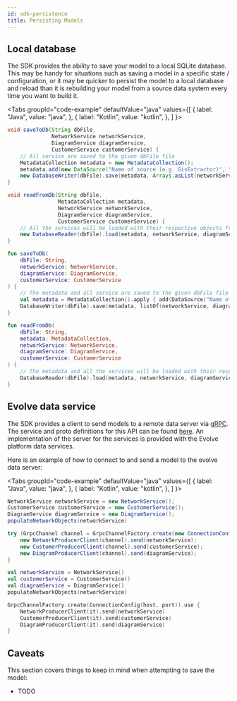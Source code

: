 ```yaml
---
id: sdk-persistence
title: Persisting Models
---
```



## Local database

The SDK provides the ability to save your model to a local SQLite database. This may be handy for situations such as saving a 
model in a specific state / configuration, or it may be quicker to persist the model to a local database and reload than
it is rebuilding your model from a source data system every time you want to build it.

<Tabs
    groupId="code-example"
    defaultValue="java"
    values={[
        { label: "Java", value: "java", },
        { label: "Kotlin", value: "kotlin", },
    ]
}>
<TabItem value="java">

```java
void saveToDb(String dbFile,
              NetworkService networkService,
              DiagramService diagramService,
              CustomerService customerService) {
    // All service are saved to the given dbFile file
    MetadataCollection metadata = new MetadataCollection();
    metadata.add(new DataSource("Name of source (e.g. GisExtractor)", "0.1", Instant.now()));
    new DatabaseWriter(dbFile).save(metadata, Arrays.asList(networkService, diagramService, customerService));
}

void readFromDb(String dbFile,
                MetadataCollection metadata,
                NetworkService networkService,
                DiagramService diagramService,
                CustomerService customerService) {
    // All the services will be loaded with their respective objects from dbFile
    new DatabaseReader(dbFile).load(metadata, networkService, diagramService, customerService)
}
```

</TabItem>
<TabItem  value="kotlin">

```kotlin
fun saveToDb(
    dbFile: String,
    networkService: NetworkService,
    diagramService: DiagramService,
    customerService: CustomerService
) {
    // The metadata and all service are saved to the given dbFile file
    val metadata = MetadataCollection().apply { add(DataSource("Name of source (e.g. GisExtractor)", version = "0.1")) }
    DatabaseWriter(dbFile).save(metadata, listOf(networkService, diagramService, customerService))
}

fun readFromDb(
    dbFile: String,
    metadata: MetadataCollection,
    networkService: NetworkService,
    diagramService: DiagramService,
    customerService: CustomerService
) {
    // The metadata and all the services will be loaded with their respective objects from dbFile
    DatabaseReader(dbFile).load(metadata, networkService, diagramService, customerService)
}
```

</TabItem>
</Tabs>

## Evolve data service

The SDK provides a client to send models to a remote data server via [gRPC](https://grpc.io/). The service and proto 
definitions for this API can be found [here](https://github.com/zepben/evolve-grpc). An implementation of the server for 
the services is provided with the Evolve platform data services.

Here is an example of how to connect to and send a model to the evolve data server:

<Tabs
    groupId="code-example"
    defaultValue="java"
    values={[
        { label: "Java", value: "java", },
        { label: "Kotlin", value: "kotlin", },
    ]
}>
<TabItem value="java">

```java
NetworkService networkService = new NetworkService();
CustomerService customerService = new CustomerService();
DiagramService diagramService = new DiagramService();
populateNetworkObjects(networkService)

try (GrpcChannel channel = GrpcChannelFactory.create(new ConnectionConfig(host, port))) {
    new NetworkProducerClient(channel).send(networkService);
    new CustomerProducerClient(channel).send(customerService);
    new DiagramProducerClient(channel).send(diagramService);
}
```

</TabItem>
<TabItem  value="kotlin">

```kotlin
val networkService = NetworkService()
val customerService = CustomerService()
val diagramService = DiagramService()
populateNetworkObjects(networkService)

GrpcChannelFactory.create(ConnectionConfig(host, port)).use {
    NetworkProducerClient(it).send(networkService)
    CustomerProducerClient(it).send(customerService)
    DiagramProducerClient(it).send(diagramService)
}
```

</TabItem>
</Tabs>

## Caveats

This section covers things to keep in mind when attempting to save the model:

- TODO
